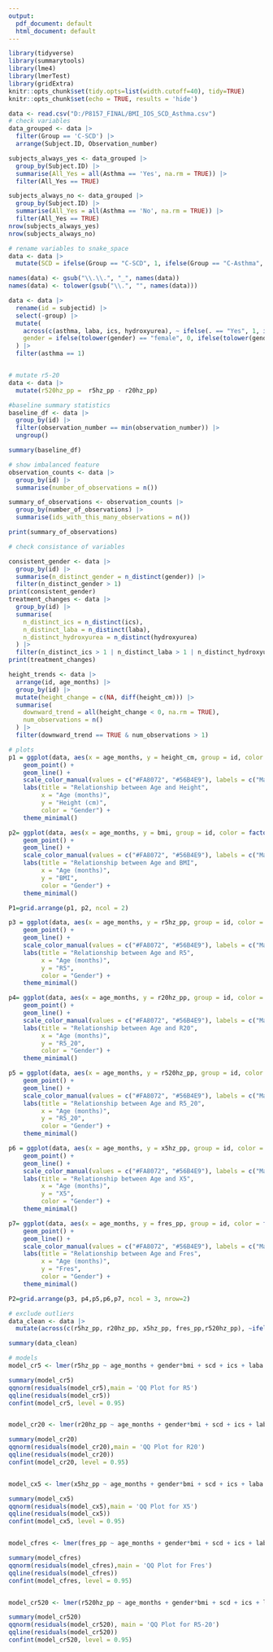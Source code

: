 ```yaml
---
output:
  pdf_document: default
  html_document: default
---
```


```r
library(tidyverse)
library(summarytools)
library(lme4)
library(lmerTest)
library(gridExtra)
knitr::opts_chunk$set(tidy.opts=list(width.cutoff=40), tidy=TRUE)
knitr::opts_chunk$set(echo = TRUE, results = 'hide')

```

```r
data <- read.csv("D:/P8157_FINAL/BMI_IOS_SCD_Asthma.csv")
# check variables
data_grouped <- data |>
  filter(Group == 'C-SCD') |>
  arrange(Subject.ID, Observation_number) 

subjects_always_yes <- data_grouped |>
  group_by(Subject.ID) |>
  summarise(All_Yes = all(Asthma == 'Yes', na.rm = TRUE)) |>
  filter(All_Yes == TRUE)

subjects_always_no <- data_grouped |>
  group_by(Subject.ID) |>
  summarise(All_Yes = all(Asthma == 'No', na.rm = TRUE)) |>
  filter(All_Yes == TRUE)
nrow(subjects_always_yes)
nrow(subjects_always_no)

# rename variables to snake_space
data <- data |>
  mutate(SCD = ifelse(Group == "C-SCD", 1, ifelse(Group == "C-Asthma", 0, NA)))

names(data) <- gsub("\\.\\.", "_", names(data))
names(data) <- tolower(gsub("\\.", "", names(data)))

data <- data |>
  rename(id = subjectid) |>  
  select(-group) |>          
  mutate(
    across(c(asthma, laba, ics, hydroxyurea), ~ ifelse(. == "Yes", 1, ifelse(. == "No", 0, NA))),
    gender = ifelse(tolower(gender) == "female", 0, ifelse(tolower(gender) == "male", 1, NA))  # Convert gender to lowercase before comparison
  ) |>
  filter(asthma == 1) 


# mutate r5-20
data <- data |>
  mutate(r520hz_pp =  r5hz_pp - r20hz_pp)

#baseline summary statistics
baseline_df <- data |>
  group_by(id) |>
  filter(observation_number == min(observation_number)) |>
  ungroup()

summary(baseline_df)
```

```r
# show imbalanced feature
observation_counts <- data |>
  group_by(id) |>
  summarise(number_of_observations = n())

summary_of_observations <- observation_counts |>
  group_by(number_of_observations) |>
  summarise(ids_with_this_many_observations = n())

print(summary_of_observations)

# check consistance of variables

consistent_gender <- data |>
  group_by(id) |>
  summarise(n_distinct_gender = n_distinct(gender)) |>
  filter(n_distinct_gender > 1)
print(consistent_gender)
treatment_changes <- data |>
  group_by(id) |>
  summarise(
    n_distinct_ics = n_distinct(ics),
    n_distinct_laba = n_distinct(laba),
    n_distinct_hydroxyurea = n_distinct(hydroxyurea)
  ) |>
  filter(n_distinct_ics > 1 | n_distinct_laba > 1 | n_distinct_hydroxyurea > 1)
print(treatment_changes)

height_trends <- data |>
  arrange(id, age_months) |>  
  group_by(id) |>
  mutate(height_change = c(NA, diff(height_cm))) |>
  summarise(
    downward_trend = all(height_change < 0, na.rm = TRUE),
    num_observations = n()  
  ) |>
  filter(downward_trend == TRUE & num_observations > 1)  
```

```r
# plots
p1 = ggplot(data, aes(x = age_months, y = height_cm, group = id, color = factor(gender))) +
    geom_point() +  
    geom_line() +   
    scale_color_manual(values = c("#FA8072", "#56B4E9"), labels = c("Male", "Female")) +  
    labs(title = "Relationship between Age and Height",
         x = "Age (months)",
         y = "Height (cm)",
         color = "Gender") +
    theme_minimal()

p2= ggplot(data, aes(x = age_months, y = bmi, group = id, color = factor(gender))) +
    geom_point() +  
    geom_line() +   
    scale_color_manual(values = c("#FA8072", "#56B4E9"), labels = c("Male", "Female")) +  
    labs(title = "Relationship between Age and BMI",
         x = "Age (months)",
         y = "BMI",
         color = "Gender") +
    theme_minimal()

P1=grid.arrange(p1, p2, ncol = 2)

p3 = ggplot(data, aes(x = age_months, y = r5hz_pp, group = id, color = factor(gender))) +
    geom_point() +  
    geom_line() +   
    scale_color_manual(values = c("#FA8072", "#56B4E9"), labels = c("Male", "Female")) +  
    labs(title = "Relationship between Age and R5",
         x = "Age (months)",
         y = "R5",
         color = "Gender") +
    theme_minimal()

p4= ggplot(data, aes(x = age_months, y = r20hz_pp, group = id, color = factor(gender))) +
    geom_point() +  
    geom_line() +   
    scale_color_manual(values = c("#FA8072", "#56B4E9"), labels = c("Male", "Female")) +  
    labs(title = "Relationship between Age and R20",
         x = "Age (months)",
         y = "R5_20",
         color = "Gender") +
    theme_minimal()

p5 = ggplot(data, aes(x = age_months, y = r520hz_pp, group = id, color = factor(gender))) +
    geom_point() +  
    geom_line() +   
    scale_color_manual(values = c("#FA8072", "#56B4E9"), labels = c("Male", "Female")) +  
    labs(title = "Relationship between Age and R5_20",
         x = "Age (months)",
         y = "R5_20",
         color = "Gender") +
    theme_minimal()

p6 = ggplot(data, aes(x = age_months, y = x5hz_pp, group = id, color = factor(gender))) +
    geom_point() +  
    geom_line() +   
    scale_color_manual(values = c("#FA8072", "#56B4E9"), labels = c("Male", "Female")) +  
    labs(title = "Relationship between Age and X5",
         x = "Age (months)",
         y = "X5",
         color = "Gender") +
    theme_minimal()

p7= ggplot(data, aes(x = age_months, y = fres_pp, group = id, color = factor(gender))) +
    geom_point() +  
    geom_line() +   
    scale_color_manual(values = c("#FA8072", "#56B4E9"), labels = c("Male", "Female")) +  
    labs(title = "Relationship between Age and Fres",
         x = "Age (months)",
         y = "Fres",
         color = "Gender") +
    theme_minimal()

P2=grid.arrange(p3, p4,p5,p6,p7, ncol = 3, nrow=2)
```

```r
# exclude outliers
data_clean <- data |>
  mutate(across(c(r5hz_pp, r20hz_pp, x5hz_pp, fres_pp,r520hz_pp), ~ifelse(abs(scale(.)) >= 3, NA, .)))

summary(data_clean)

# models
model_cr5 <- lmer(r5hz_pp ~ age_months + gender*bmi + scd + ics + laba + hydroxyurea + (1 | id),  data = data_clean)

summary(model_cr5)
qqnorm(residuals(model_cr5),main = 'QQ Plot for R5')
qqline(residuals(model_cr5))
confint(model_cr5, level = 0.95)


model_cr20 <- lmer(r20hz_pp ~ age_months + gender*bmi + scd + ics + laba + hydroxyurea + (1 | id),  data = data_clean)

summary(model_cr20)
qqnorm(residuals(model_cr20),main = 'QQ Plot for R20')
qqline(residuals(model_cr20))
confint(model_cr20, level = 0.95)


model_cx5 <- lmer(x5hz_pp ~ age_months + gender*bmi + scd + ics + laba + hydroxyurea + (1 | id),  data = data_clean)

summary(model_cx5)
qqnorm(residuals(model_cx5),main = 'QQ Plot for X5')
qqline(residuals(model_cx5))
confint(model_cx5, level = 0.95)


model_cfres <- lmer(fres_pp ~ age_months + gender*bmi + scd + ics + laba + hydroxyurea + (1 | id),  data = data_clean)

summary(model_cfres)
qqnorm(residuals(model_cfres),main = 'QQ Plot for Fres')
qqline(residuals(model_cfres))
confint(model_cfres, level = 0.95)


model_cr520 <- lmer(r520hz_pp ~ age_months + gender*bmi + scd + ics + laba + hydroxyurea + (1  | id),  data = data_clean)

summary(model_cr520)
qqnorm(residuals(model_cr520), main = 'QQ Plot for R5-20')
qqline(residuals(model_cr520))
confint(model_cr520, level = 0.95)
```